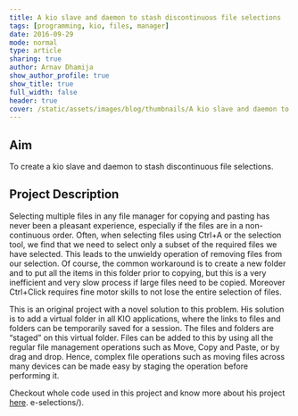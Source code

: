 ```yaml
---
title: A kio slave and daemon to stash discontinuous file selections
tags: [programming, kio, files, manager]
date: 2016-09-29
mode: normal
type: article
sharing: true
author: Arnav Dhamija
show_author_profile: true
show_title: true
full_width: false
header: true
cover: /static/assets/images/blog/thumbnails/A kio slave and daemon to stash discontinuous file selections.png
---
```


## Aim

To create a kio slave and daemon to stash discontinuous file selections.

## Project Description

Selecting multiple files in any file manager for copying and pasting has never been a pleasant experience, especially if the files are in a non-continuous order. Often, when selecting files using Ctrl+A or the selection tool, we find that we need to select only a subset of the required files we have selected. This leads to the unwieldy operation of removing files from our selection. Of course, the common workaround is to create a new folder and to put all the items in this folder prior to copying, but this is a very inefficient and very slow process if large files need to be copied. Moreover Ctrl+Click requires fine motor skills to not lose the entire selection of files.

This is an original project with a novel solution to this problem. His solution is to add a virtual folder in all KIO applications, where the links to files and folders can be temporarily saved for a session. The files and folders are “staged” on this virtual folder. Files can be added to this by using all the regular file management operations such as Move, Copy and Paste, or by drag and drop. Hence, complex file operations such as moving files across many devices can be made easy by staging the operation before performing it.

Checkout whole code used in this project and know more about his project [here](https://technopediabphc.wordpress.com/2016/09/29/a-kio-slave-and-daemon-to-stash-discontinuous-file-selections/).
e-selections/).
